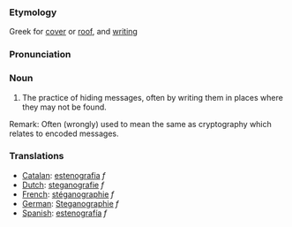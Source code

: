 ===Etymology===
Greek for [[cover]] or [[roof]], and [[writing]]

===Pronunciation===

===Noun===
# The practice of hiding messages, often by writing them in places where they may not be found.

Remark: Often (wrongly) used to mean the same as cryptography which relates to encoded messages.

===Translations===
*[[Catalan]]: [[estenografia]] ''f''
*[[Dutch]]: [[steganografie]] ''f''
*[[French]]: [[stéganographie]] ''f''
*[[German]]: [[Steganographie]] ''f''
*[[Spanish]]: [[estenografía]] ''f''